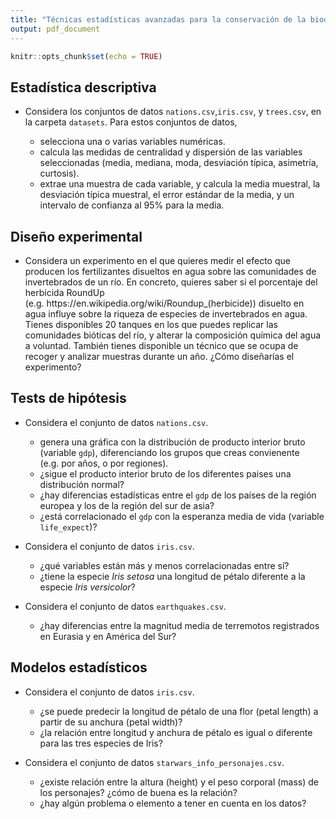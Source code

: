 ```yaml
---
title: "Técnicas estadísticas avanzadas para la conservación de la biodiversidad - Ejercicios"
output: pdf_document
---
```


```r
knitr::opts_chunk$set(echo = TRUE)
```

## Estadística descriptiva

* Considera los conjuntos de datos `nations.csv`,`iris.csv`, y `trees.csv`, en la carpeta `datasets`. Para estos conjuntos de datos,

  - selecciona una o varias variables numéricas.
  - calcula las medidas de centralidad y dispersión de las variables seleccionadas (media, mediana, moda, desviación típica, asimetría, curtosis).
  - extrae una muestra de cada variable, y calcula la media muestral, la desviación típica muestral, el error estándar de la media, y un intervalo de confianza al 95% para la media.
  
## Diseño experimental

* Considera un experimento en el que quieres medir el efecto que producen los fertilizantes disueltos en agua sobre las comunidades de invertebrados de un río. En concreto, quieres saber si el porcentaje del herbicida RoundUp (e.g. https://en.wikipedia.org/wiki/Roundup_(herbicide)) disuelto en agua influye sobre la riqueza de especies de invertebrados en agua. Tienes disponibles 20 tanques en los que puedes replicar las comunidades bióticas del río, y alterar la composición química del agua a voluntad. También tienes disponible un técnico que se ocupa de recoger y analizar muestras durante un año. ¿Cómo diseñarías el experimento?

## Tests de hipótesis

* Considera el conjunto de datos `nations.csv`.

  - genera una gráfica con la distribución de producto interior bruto (variable `gdp`), diferenciando los grupos que creas convienente (e.g. por años, o por regiones).
  - ¿sigue el producto interior bruto de los diferentes paises una distribución normal?
  - ¿hay diferencias estadísticas entre el `gdp` de los países de la región europea y los de la región del sur de asia?
  - ¿está correlacionado el `gdp` con la esperanza media de vida (variable `life_expect`)?
  
* Considera el conjunto de datos `iris.csv`.

  - ¿qué variables están más y menos correlacionadas entre sí?
  - ¿tiene la especie *Iris setosa* una longitud de pétalo diferente a la especie *Iris versicolor*?

* Considera el conjunto de datos `earthquakes.csv`.

  - ¿hay diferencias entre la magnitud media de terremotos registrados en Eurasia y en América del Sur?

## Modelos estadísticos

* Considera el conjunto de datos `iris.csv`.

  - ¿se puede predecir la longitud de pétalo de una flor (petal length) a partir de su anchura (petal width)?
  - ¿la relación entre longitud y anchura de pétalo es igual o diferente para las tres especies de Iris?

* Considera el conjunto de datos `starwars_info_personajes.csv`.

  - ¿existe relación entre la altura (height) y el peso corporal (mass) de los personajes? ¿cómo de buena es la relación?
  - ¿hay algún problema o elemento a tener en cuenta en los datos?


